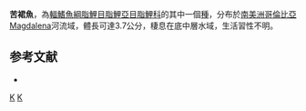 {{Speciesbox 
| taxon = Gephyrocharax martae
| status = NE
| status_system = IUCN3.1
| authority =  [[Dahl|Dahl]], 1943
| synonyms = 
}}
'''苦裙魚'''，為[[輻鰭魚綱|輻鰭魚綱]][[脂鯉目|脂鯉目]][[脂鯉亞目|脂鯉亞目]][[脂鯉科|脂鯉科]]的其中一個[[種|種]]，分布於[[南美洲|南美洲]][[哥倫比亞|哥倫比亞]]Magdalena河流域，體長可達3.7公分，棲息在底中層水域，生活習性不明。

==参考文献==
{{refbegin}}
*{{FishBase_species|genus=Gephyrocharax|species=martae|year=2014|month=1}}
{{refend}}

{{Taxonbar|from=Q6416956}}

[[Category:裙魚屬|K]]
[[Category:1943年描述的鱼类|K]]


{{魚類小作品}}